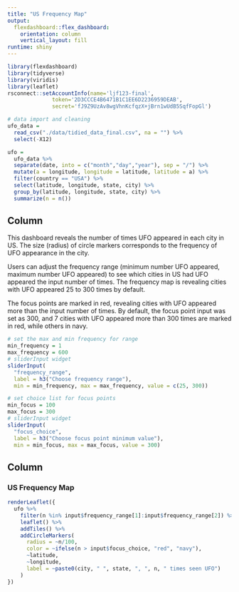 ```yaml
---
title: "US Frequency Map"
output: 
  flexdashboard::flex_dashboard:
    orientation: column
    vertical_layout: fill 
runtime: shiny
---
```


```r
library(flexdashboard)
library(tidyverse)
library(viridis)
library(leaflet)
rsconnect::setAccountInfo(name='ljf123-final',
			  token='2D3CCCE4B6471B1C1EE6D2236959DEAB',
			  secret='fJ9Z9UzAv8wgVhnKcfqzX+jBrn1wUdB5SqfFopGl')
```

```r
# data import and cleaning
ufo_data =
  read_csv("./data/tidied_data_final.csv", na = "") %>% 
  select(-X12)

ufo =
  ufo_data %>%  
  separate(date, into = c("month","day","year"), sep = "/") %>% 
  mutate(a = longitude, longitude = latitude, latitude = a) %>% 
  filter(country == "USA") %>% 
  select(latitude, longitude, state, city) %>% 
  group_by(latitude, longitude, state, city) %>% 
  summarize(n = n())
```

Column {.sidebar}
-----------------------------------------------------------------------
This dashboard reveals the number of times UFO appeared in each city in US. The size (radius) of circle markers corresponds to the frequency of UFO appearance in the city.

Users can adjust the frequency range (minimum number UFO appeared, maximum number UFO appeared) to see which cities in US had UFO appeared the input number of times. The frequency map is revealing cities with UFO appeared 25 to 300 times by default.

The focus points are marked in red, revealing cities with UFO appeared more than the input number of times. By default, the focus point input was set as 300, and 7 cities with UFO appeared more than 300 times are marked in red, while others in navy.


```r
# set the max and min frequency for range
min_frequency = 1
max_frequency = 600
# sliderInput widget
sliderInput(
  "frequency_range", 
  label = h3("Choose frequency range"), 
  min = min_frequency, max = max_frequency, value = c(25, 300))

# set choice list for focus points
min_focus = 100
max_focus = 300
# sliderInput widget
sliderInput(
  "focus_choice", 
  label = h3("Choose focus point minimum value"), 
  min = min_focus, max = max_focus, value = 300)
```

Column 
-----------------------------------------------------------------------

### US Frequency Map

```r
renderLeaflet({
  ufo %>% 
    filter(n %in% input$frequency_range[1]:input$frequency_range[2]) %>% 
    leaflet() %>% 
    addTiles() %>% 
    addCircleMarkers(
      radius = ~n/100,
      color = ~ifelse(n > input$focus_choice, "red", "navy"),
      ~latitude,
      ~longitude,
      label = ~paste0(city, " ", state, ", ", n, " times seen UFO")
    )
})
```


